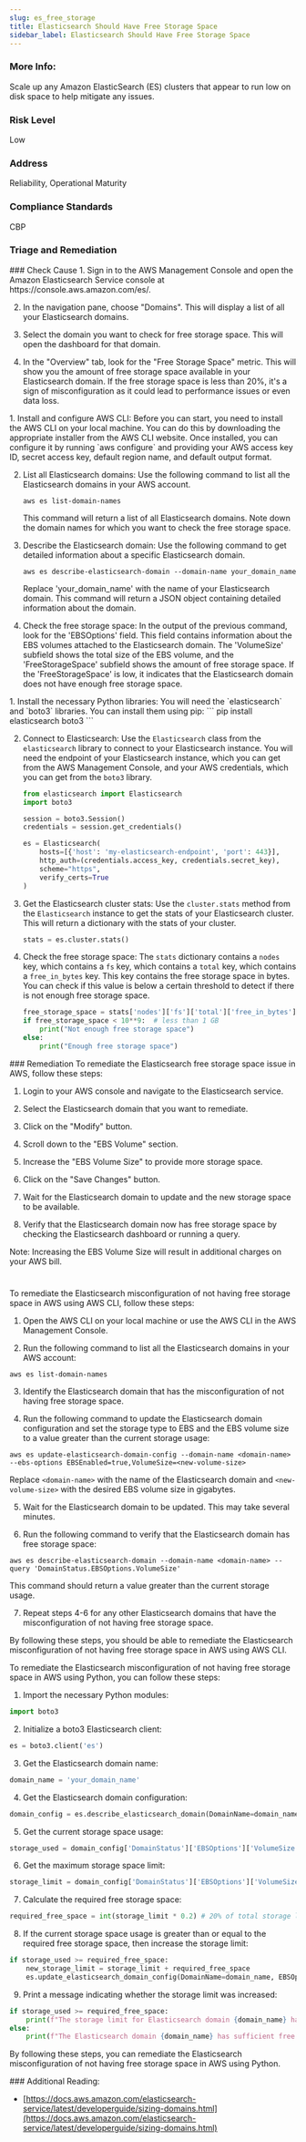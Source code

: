 ```yaml
---
slug: es_free_storage
title: Elasticsearch Should Have Free Storage Space
sidebar_label: Elasticsearch Should Have Free Storage Space
---
```


### More Info:

Scale up any Amazon ElasticSearch (ES) clusters that appear to run low on disk space to help mitigate any issues.

### Risk Level

Low

### Address

Reliability, Operational Maturity

### Compliance Standards

CBP


### Triage and Remediation
<Tabs>

<Tab title='Cause'>
### Check Cause
<AccordionGroup>
<Accordion title='Using Console' defaultOpen='true'>
1. Sign in to the AWS Management Console and open the Amazon Elasticsearch Service console at https://console.aws.amazon.com/es/.

2. In the navigation pane, choose "Domains". This will display a list of all your Elasticsearch domains.

3. Select the domain you want to check for free storage space. This will open the dashboard for that domain.

4. In the "Overview" tab, look for the "Free Storage Space" metric. This will show you the amount of free storage space available in your Elasticsearch domain. If the free storage space is less than 20%, it's a sign of misconfiguration as it could lead to performance issues or even data loss.
</Accordion>

<Accordion title='Using CLI'>
1. Install and configure AWS CLI: Before you can start, you need to install the AWS CLI on your local machine. You can do this by downloading the appropriate installer from the AWS CLI website. Once installed, you can configure it by running `aws configure` and providing your AWS access key ID, secret access key, default region name, and default output format.

2. List all Elasticsearch domains: Use the following command to list all the Elasticsearch domains in your AWS account.

   ```
   aws es list-domain-names
   ```

   This command will return a list of all Elasticsearch domains. Note down the domain names for which you want to check the free storage space.

3. Describe the Elasticsearch domain: Use the following command to get detailed information about a specific Elasticsearch domain.

   ```
   aws es describe-elasticsearch-domain --domain-name your_domain_name
   ```

   Replace 'your_domain_name' with the name of your Elasticsearch domain. This command will return a JSON object containing detailed information about the domain.

4. Check the free storage space: In the output of the previous command, look for the 'EBSOptions' field. This field contains information about the EBS volumes attached to the Elasticsearch domain. The 'VolumeSize' subfield shows the total size of the EBS volume, and the 'FreeStorageSpace' subfield shows the amount of free storage space. If the 'FreeStorageSpace' is low, it indicates that the Elasticsearch domain does not have enough free storage space.
</Accordion>

<Accordion title='Using Python'>
1. Install the necessary Python libraries:
   You will need the `elasticsearch` and `boto3` libraries. You can install them using pip:
   ```
   pip install elasticsearch boto3
   ```

2. Connect to Elasticsearch:
   Use the `Elasticsearch` class from the `elasticsearch` library to connect to your Elasticsearch instance. You will need the endpoint of your Elasticsearch instance, which you can get from the AWS Management Console, and your AWS credentials, which you can get from the `boto3` library.
   ```python
   from elasticsearch import Elasticsearch
   import boto3

   session = boto3.Session()
   credentials = session.get_credentials()

   es = Elasticsearch(
       hosts=[{'host': 'my-elasticsearch-endpoint', 'port': 443}],
       http_auth=(credentials.access_key, credentials.secret_key),
       scheme="https",
       verify_certs=True
   )
   ```

3. Get the Elasticsearch cluster stats:
   Use the `cluster.stats` method from the `Elasticsearch` instance to get the stats of your Elasticsearch cluster. This will return a dictionary with the stats of your cluster.
   ```python
   stats = es.cluster.stats()
   ```

4. Check the free storage space:
   The `stats` dictionary contains a `nodes` key, which contains a `fs` key, which contains a `total` key, which contains a `free_in_bytes` key. This key contains the free storage space in bytes. You can check if this value is below a certain threshold to detect if there is not enough free storage space.
   ```python
   free_storage_space = stats['nodes']['fs']['total']['free_in_bytes']
   if free_storage_space < 10**9:  # less than 1 GB
       print("Not enough free storage space")
   else:
       print("Enough free storage space")
   ```
</Accordion>

</AccordionGroup>
</Tab>

<Tab title='Remediation'>
### Remediation

<AccordionGroup>
<Accordion title='Using Console' defaultOpen='true'>
To remediate the Elasticsearch free storage space issue in AWS, follow these steps:

1. Login to your AWS console and navigate to the Elasticsearch service.

2. Select the Elasticsearch domain that you want to remediate.

3. Click on the "Modify" button.

4. Scroll down to the "EBS Volume" section.

5. Increase the "EBS Volume Size" to provide more storage space.

6. Click on the "Save Changes" button.

7. Wait for the Elasticsearch domain to update and the new storage space to be available.

8. Verify that the Elasticsearch domain now has free storage space by checking the Elasticsearch dashboard or running a query.

Note: Increasing the EBS Volume Size will result in additional charges on your AWS bill.

#
</Accordion>

<Accordion title='Using CLI'>
To remediate the Elasticsearch misconfiguration of not having free storage space in AWS using AWS CLI, follow these steps:

1. Open the AWS CLI on your local machine or use the AWS CLI in the AWS Management Console.

2. Run the following command to list all the Elasticsearch domains in your AWS account:

```
aws es list-domain-names
```

3. Identify the Elasticsearch domain that has the misconfiguration of not having free storage space.

4. Run the following command to update the Elasticsearch domain configuration and set the storage type to EBS and the EBS volume size to a value greater than the current storage usage:

```
aws es update-elasticsearch-domain-config --domain-name <domain-name> --ebs-options EBSEnabled=true,VolumeSize=<new-volume-size>
```

Replace `<domain-name>` with the name of the Elasticsearch domain and `<new-volume-size>` with the desired EBS volume size in gigabytes.

5. Wait for the Elasticsearch domain to be updated. This may take several minutes.

6. Run the following command to verify that the Elasticsearch domain has free storage space:

```
aws es describe-elasticsearch-domain --domain-name <domain-name> --query 'DomainStatus.EBSOptions.VolumeSize'
```

This command should return a value greater than the current storage usage.

7. Repeat steps 4-6 for any other Elasticsearch domains that have the misconfiguration of not having free storage space.

By following these steps, you should be able to remediate the Elasticsearch misconfiguration of not having free storage space in AWS using AWS CLI.
</Accordion>

<Accordion title='Using Python'>
To remediate the Elasticsearch misconfiguration of not having free storage space in AWS using Python, you can follow these steps:

1. Import the necessary Python modules:

```python
import boto3
```

2. Initialize a boto3 Elasticsearch client:

```python
es = boto3.client('es')
```

3. Get the Elasticsearch domain name:

```python
domain_name = 'your_domain_name'
```

4. Get the Elasticsearch domain configuration:

```python
domain_config = es.describe_elasticsearch_domain(DomainName=domain_name)
```

5. Get the current storage space usage:

```python
storage_used = domain_config['DomainStatus']['EBSOptions']['VolumeSize'] - domain_config['DomainStatus']['EBSOptions']['FreeSpace']
```

6. Get the maximum storage space limit:

```python
storage_limit = domain_config['DomainStatus']['EBSOptions']['VolumeSize']
```

7. Calculate the required free storage space:

```python
required_free_space = int(storage_limit * 0.2) # 20% of total storage limit
```

8. If the current storage space usage is greater than or equal to the required free storage space, then increase the storage limit:

```python
if storage_used >= required_free_space:
    new_storage_limit = storage_limit + required_free_space
    es.update_elasticsearch_domain_config(DomainName=domain_name, EBSOptions={'EBSEnabled': True, 'VolumeSize': new_storage_limit})
```

9. Print a message indicating whether the storage limit was increased:

```python
if storage_used >= required_free_space:
    print(f"The storage limit for Elasticsearch domain {domain_name} has been increased to {new_storage_limit} GB.")
else:
    print(f"The Elasticsearch domain {domain_name} has sufficient free storage space.")
```

By following these steps, you can remediate the Elasticsearch misconfiguration of not having free storage space in AWS using Python.
</Accordion>

</AccordionGroup>
</Tab>
</Tabs>
### Additional Reading:

- [https://docs.aws.amazon.com/elasticsearch-service/latest/developerguide/sizing-domains.html](https://docs.aws.amazon.com/elasticsearch-service/latest/developerguide/sizing-domains.html) 

